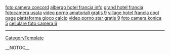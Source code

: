 <a href= http://fotocamera.squirtingtits.cn/foto-camera-concord.html >foto camera concord</a>   <a href= http://hotel-francia.squirtingtits.cn/albergo-hotel-francia.html >albergo hotel francia info</a>   <a href= http://hotel-francia.squirtingtits.cn/grand-hotel-francia.html >grand hotel francia</a>   <a href= http://fotocamera.squirtingtits.cn/fotocamera-usata.html >fotocamera usata</a>   <a href= http://video-porno-gratis.squirtingtits.cn/video-porno-amatoriali-gratis.html >video porno amatoriali gratis 9</a>   <a href= http://hotel-francia.squirtingtits.cn/village-hotel-francia.html >village hotel francia cool page</a>   <a href= http://giochi-calcio.squirtingtits.cn/piattaforma-gioco-calcio.html >piattaforma gioco calcio</a>   <a href= http://video-porno-gratis.squirtingtits.cn/video-porno-star-gratis.html >video porno star gratis 9</a>   <a href= http://fotocamera.squirtingtits.cn/foto-camera-konica.html >foto camera konica 5</a>   <a href= http://fotocamera.squirtingtits.cn/cellulare-foto-camera.html >cellulare foto camera 6</a>
----
[[CategoryTemplate]]

__NOTOC__